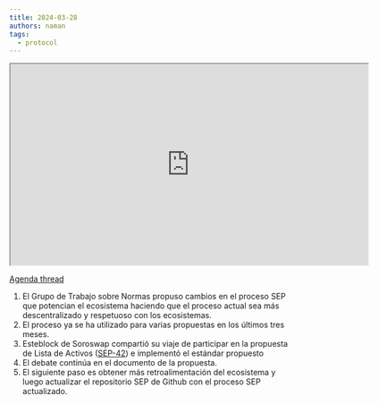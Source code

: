 ```yaml
---
title: 2024-03-28
authors: naman
tags:
  - protocol
---
```


<iframe
  src="https://drive.google.com/file/d/1e7AgsEAno0pZBYkICuKaqC3HMQkjWRd9/preview"
  width="640"
  height="360"
  allow="autoplay"
></iframe>

[Agenda thread](https://github.com/stellar/stellar-protocol/discussions/1475)

1. El Grupo de Trabajo sobre Normas propuso cambios en el proceso SEP que potencian el ecosistema haciendo que el proceso actual sea más descentralizado y respetuoso con los ecosistemas. 
2. El proceso ya se ha utilizado para varias propuestas en los últimos tres meses.
3. Esteblock de Soroswap compartió su viaje de participar en la propuesta de Lista de Activos ([SEP-42](https://github.com/stellar/stellar-protocol/blob/master/ecosystem/sep-0042.md)) e implementó el estándar propuesto
4. El debate continúa en el documento de la propuesta.
5. El siguiente paso es obtener más retroalimentación del ecosistema y luego actualizar el repositorio SEP de Github con el proceso SEP actualizado.
